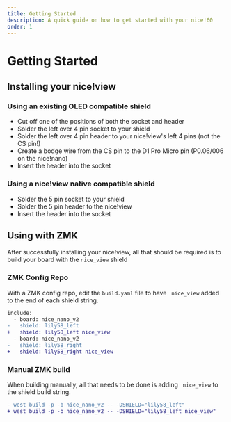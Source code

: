```yaml
---
title: Getting Started
description: A quick guide on how to get started with your nice!60
order: 1
---
```


# Getting Started

## Installing your nice!view

### Using an existing OLED compatible shield

 - Cut off one of the positions of both the socket and header
 - Solder the left over 4 pin socket to your shield
 - Solder the left over 4 pin header to your nice!view's left 4 pins (not the CS pin!)
 - Create a bodge wire from the CS pin to the D1 Pro Micro pin (P0.06/006 on the nice!nano)
 - Insert the header into the socket

### Using a nice!view native compatible shield

 - Solder the 5 pin socket to your shield
 - Solder the 5 pin header to the nice!view
 - Insert the header into the socket

## Using with ZMK

After successfully installing your nice!view, all that should be required is to build your board with the `nice_view` shield

### ZMK Config Repo

With a ZMK config repo, edit the `build.yaml` file to have ` nice_view` added to the end of each shield string.

```diff
include:
  - board: nice_nano_v2
-   shield: lily58_left
+   shield: lily58_left nice_view
  - board: nice_nano_v2
-   shield: lily58_right
+   shield: lily58_right nice_view
```

### Manual ZMK build

When building manually, all that needs to be done is adding ` nice_view` to the shield build string.

```diff
- west build -p -b nice_nano_v2 -- -DSHIELD="lily58_left"
+ west build -p -b nice_nano_v2 -- -DSHIELD="lily58_left nice_view"
```
